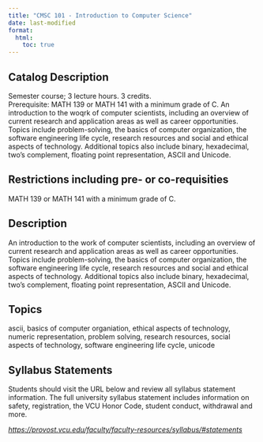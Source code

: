 ```yaml
---
title: "CMSC 101 - Introduction to Computer Science"
date: last-modified
format:
  html:
    toc: true
---
```


## Catalog Description

Semester course; 3 lecture hours. 3 credits. Prerequisite: MATH 139 or MATH 141 with a minimum grade of C. An introduction to the woqrk of computer scientists, including an overview of current research and application areas as well as career opportunities. Topics include problem-solving, the basics of computer organization, the software engineering life cycle, research resources and social and ethical aspects of technology. Additional topics also include binary, hexadecimal, two’s complement, floating point representation, ASCII and Unicode.


## Restrictions including pre- or co-requisities
 
MATH 139 or MATH 141 with a minimum grade of C.

## Description

An introduction to the work of computer scientists, including an overview of current research and application areas as well as career opportunities. Topics include problem-solving, the basics of computer organization, the software engineering life cycle, research resources and social and ethical aspects of technology. Additional topics also include binary, hexadecimal, two’s complement, floating point representation, ASCII and Unicode.

## Topics

ascii, basics of computer organiation, ethical aspects of technology, numeric representation, problem solving, research resources, social aspects of technology, software engineering life cycle, unicode

## Syllabus Statements

Students should visit the URL below and review all syllabus statement information. The full university syllabus statement includes information on safety, registration, the VCU Honor Code, student conduct, withdrawal and more.

*<https://provost.vcu.edu/faculty/faculty-resources/syllabus/#statements>*


